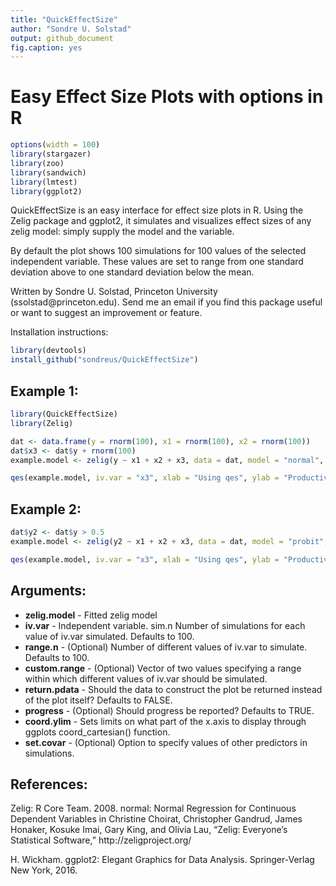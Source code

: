 ```yaml
---
title: "QuickEffectSize"
author: "Sondre U. Solstad"
output: github_document
fig.caption: yes
---
```

# Easy Effect Size Plots with options in R

```r
options(width = 100)
library(stargazer)
library(zoo)
library(sandwich)
library(lmtest)
library(ggplot2)
```

QuickEffectSize is an easy interface for effect size plots in R. Using the Zelig package and ggplot2, it simulates and visualizes effect sizes of any zelig model: simply supply the model and the variable.

By default the plot shows 100 simulations for 100 values of the selected independent variable. These values are set to range from one standard deviation above to one standard deviation below the mean.

Written by Sondre U. Solstad, Princeton University (ssolstad@princeton.edu). Send me an email if you find this package useful or want to suggest an improvement or feature.

Installation instructions:
```r
library(devtools)
install_github("sondreus/QuickEffectSize")
```

## Example 1: 

```r
library(QuickEffectSize)
library(Zelig)

dat <- data.frame(y = rnorm(100), x1 = rnorm(100), x2 = rnorm(100))
dat$x3 <- dat$y + rnorm(100)
example.model <- zelig(y ~ x1 + x2 + x3, data = dat, model = "normal", cite = FALSE) 

qes(example.model, iv.var = "x3", xlab = "Using qes", ylab = "Productivity", progress = FALSE)

```

## Example 2: 

```r

dat$y2 <- dat$y > 0.5
example.model <- zelig(y2 ~ x1 + x2 + x3, data = dat, model = "probit", cite = FALSE) 

qes(example.model, iv.var = "x3", xlab = "Using qes", ylab = "Productivity", progress = FALSE)

```


## Arguments: 
* **zelig.model** - Fitted zelig model
* **iv.var** - Independent variable. 
 sim.n Number of simulations for each value of iv.var simulated. Defaults to 100. 
* **range.n** - (Optional) Number of different values of iv.var to simulate. Defaults to 100. 
* **custom.range** - (Optional) Vector of two values specifying a range within which different values of iv.var should be simulated. 
* **return.pdata** - Should the data to construct the plot be returned instead of the plot itself? Defaults to FALSE.
* **progress** - (Optional) Should progress be reported? Defaults to TRUE.
* **coord.ylim** - Sets limits on what part of the x.axis to display through ggplots coord_cartesian() function.
* **set.covar** - (Optional) Option to specify values of other predictors in simulations.

## References:

Zelig: R Core Team. 2008. normal: Normal Regression for Continuous Dependent Variables in Christine Choirat, Christopher Gandrud, James Honaker, Kosuke Imai, Gary King, and Olivia Lau, "Zelig: Everyone's Statistical Software," http://zeligproject.org/

H. Wickham. ggplot2: Elegant Graphics for Data Analysis. Springer-Verlag New York, 2016.
